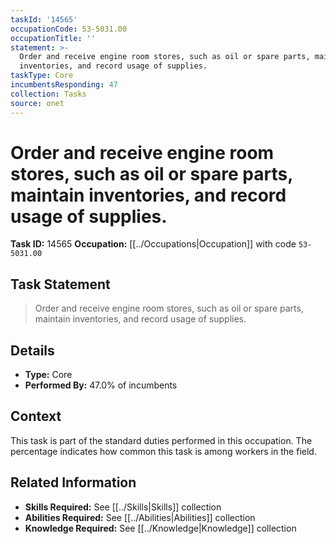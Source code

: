 ```yaml
---
taskId: '14565'
occupationCode: 53-5031.00
occupationTitle: ''
statement: >-
  Order and receive engine room stores, such as oil or spare parts, maintain
  inventories, and record usage of supplies.
taskType: Core
incumbentsResponding: 47
collection: Tasks
source: onet
---
```

# Order and receive engine room stores, such as oil or spare parts, maintain inventories, and record usage of supplies.

**Task ID:** 14565
**Occupation:** [[../Occupations|Occupation]] with code `53-5031.00`

## Task Statement

> Order and receive engine room stores, such as oil or spare parts, maintain inventories, and record usage of supplies.

## Details

- **Type:** Core
- **Performed By:** 47.0% of incumbents

## Context

This task is part of the standard duties performed in this occupation. The percentage indicates how common this task is among workers in the field.

## Related Information

- **Skills Required:** See [[../Skills|Skills]] collection
- **Abilities Required:** See [[../Abilities|Abilities]] collection
- **Knowledge Required:** See [[../Knowledge|Knowledge]] collection
